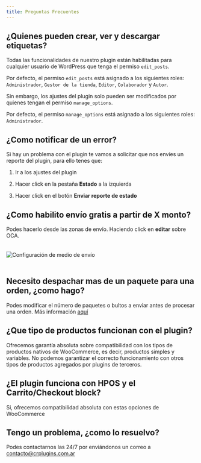 ```yaml
---
title: Preguntas Frecuentes
---
```



## ¿Quienes pueden crear, ver y descargar etiquetas?

Todas las funcionalidades de nuestro plugin están habilitadas para cualquier usuario de WordPress que tenga el permiso `edit_posts`.

Por defecto, el permiso `edit_posts` está asignado a los siguientes roles: `Administrador`, `Gestor de la tienda`, `Editor`, `Colaborador` y `Autor`.

Sin embargo, los ajustes del plugin solo pueden ser modificados por quienes tengan el permiso `manage_options`.

Por defecto, el permiso `manage_options` está asignado a los siguientes roles: `Administrador`.

## ¿Como notificar de un error?

Si hay un problema con el plugin te vamos a solicitar que nos envíes un reporte del plugin, para ello tenes que:

<Steps>

1. Ir a los ajustes del plugin

2. Hacer click en la pestaña **Estado** a la izquierda

3. Hacer click en el botón **Enviar reporte de estado**

</Steps>

## ¿Como habilito envío gratis a partir de X monto?

Podes hacerlo desde las zonas de envío. Haciendo click en **editar** sobre OCA. 

<Image src={instanceSettings} style="margin: 20px auto;" alt="Configuración de medio de envío" />

## Necesito despachar mas de un paquete para una orden, ¿como hago?

Podes modificar el número de paquetes o bultos a enviar antes de procesar una orden. Más información [aquí](/oca/ordenes#modificar-n%C3%BAmero-de-paquetes-a-enviar)

## ¿Que tipo de productos funcionan con el plugin?

Ofrecemos garantía absoluta sobre compatibilidad con los tipos de productos nativos de WooCommerce, es decir, productos simples y variables. No podemos garantizar el correcto funcionamiento con otros tipos de productos agregados por plugins de terceros.

## ¿El plugin funciona con HPOS y el Carrito/Checkout block?

Si, ofrecemos compatibilidad absoluta con estas opciones de WooCommerce

## Tengo un problema, ¿como lo resuelvo?

Podes contactarnos las 24/7 por enviándonos un correo a [contacto@crplugins.com.ar](mailto:contacto@crplugins.com.ar)